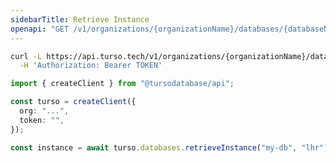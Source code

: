 ```yaml
---
sidebarTitle: Retrieve Instance
openapi: "GET /v1/organizations/{organizationName}/databases/{databaseName}/instances/{instanceName}"
---
```


<RequestExample>

```bash cURL
curl -L https://api.turso.tech/v1/organizations/{organizationName}/databases/{databaseName}/instances/{instanceName} \
  -H 'Authorization: Bearer TOKEN'
```

```ts Node.js
import { createClient } from "@tursodatabase/api";

const turso = createClient({
  org: "...",
  token: "",
});

const instance = await turso.databases.retrieveInstance("my-db", "lhr");
```

</RequestExample>
